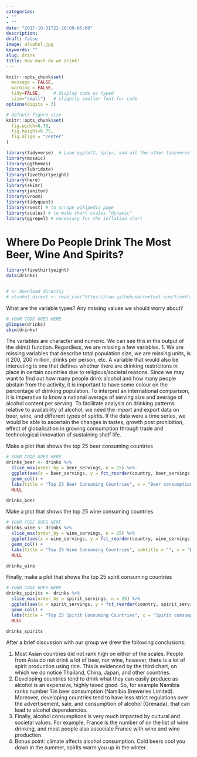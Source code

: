 ```yaml
---
categories:
- ""
- ""
date: "2017-10-31T22:26:09-05:00"
description:
draft: false
image: alcohol.jpg
keywords: ""
slug: drink
title: How much do we drink?
---
```


```r
knitr::opts_chunk$set(
  message = FALSE, 
  warning = FALSE, 
  tidy=FALSE,     # display code as typed
  size="small")   # slightly smaller font for code
options(digits = 3)

# default figure size
knitr::opts_chunk$set(
  fig.width=6.75, 
  fig.height=6.75,
  fig.align = "center"
)
```


```r
library(tidyverse)  # Load ggplot2, dplyr, and all the other tidyverse packages
library(mosaic)
library(ggthemes)
library(lubridate)
library(fivethirtyeight)
library(here)
library(skimr)
library(janitor)
library(vroom)
library(tidyquant)
library(rvest) # to scrape wikipedia page
library(scales) # to make chart scales "dynamic"
library(ggrepel) # necessary for the inflation chart

```



# Where Do People Drink The Most Beer, Wine And Spirits?


```r
library(fivethirtyeight)
data(drinks)


# or download directly
# alcohol_direct <- read_csv("https://raw.githubusercontent.com/fivethirtyeight/data/master/alcohol-consumption/drinks.csv")

```


What are the variable types? Any missing values we should worry about? 

```r
# YOUR CODE GOES HERE
glimpse(drinks)
skim(drinks)

```

The variables are character and numeric. We can see this in the output of the skim() function. Regardless, we are missing a few variables. 1. We are missing variables that describe total population size, we are missing units, is it 200, 200 million, drinks per person, etc. A variable that would also be interesting is one that defines whether there are drinking restrictions in place in certain countries due to religious/societal reasons.  Since we may want to find out how many people drink alcohol and how many people abstain from the activity, it is important to have some colour on the percentage of drinking population.  To interpret an international comparison, it is imperative to know a national average of serving size and average of alcohol content per serving.  To facilitate analysis on drinking patterns relative to availability of alcohol, we need the import and export data on beer, wine, and different types of spirits.  If the data were a time series, we would be able to ascertain the changes in tastes, growth post prohibition, effect of globalisation in growing consumption through trade and technological innovation of sustaining shelf life.

Make a plot that shows the top 25 beer consuming countries

```r
# YOUR CODE GOES HERE
drinks_beer <- drinks %>%
  slice_max(order_by = beer_servings, n = 25) %>%
  ggplot(aes(x = beer_servings, y = fct_reorder(country, beer_servings), fill = country)) +
  geom_col() +
  labs(title = "Top 25 Beer Consuming Countries", x = "Beer consumption", y = "Countries") +
  NULL

drinks_beer


```

Make a plot that shows the top 25 wine consuming countries

```r

# YOUR CODE GOES HERE
drinks_wine <- drinks %>%
  slice_max(order_by = wine_servings, n = 25) %>%
  ggplot(aes(x = wine_servings, y = fct_reorder(country, wine_servings), fill = country)) +
  geom_col() +
  labs(title = "Top 25 Wine Consuming Countries", subtitle = "", x = "Wine consumption", y = "Countries") +
  NULL

drinks_wine

```

Finally, make a plot that shows the top 25 spirit consuming countries
```r
# YOUR CODE GOES HERE
drinks_spirits <- drinks %>%
  slice_max(order_by = spirit_servings, n = 25) %>%
  ggplot(aes(x = spirit_servings, y = fct_reorder(country, spirit_servings), fill = country)) +
  geom_col() +
  labs(title = "Top 25 Spirit Consuming Countries", x = "Spirit consumption", y = "Countries") +
  NULL

drinks_spirits

```

After a brief discussion with our group we drew the following conclusions:

1. Most Asian countries did not rank high on either of the scales. People from Asia do not drink a lot of beer, nor wine, however, there is a lot of spirit production using rice. This is evidenced by the third chart, on which we do notice Thailand, China, Japan, and other countries.
2. Developing countries tend to drink what they can easily produce as alcohol is an expensive, highly taxed good. So, for example Namibia ranks number 1 in beer consumption (Namibia Breweries Limited). Moreover, developing countries tend to have less strict regulations over the advertisement, sale, and consumption of alcohol (Grenada), that can lead to alcohol dependencies.
3. Finally, alcohol consumptions is very much impacted by cultural and societal values. For example, France is the number of on the list of wine drinking, and most people also associate France with wine and wine production.
4. Bonus point: climate affects alcohol consumption. Cold beers cool you down in the summer, spirits warm you up in the winter. 
